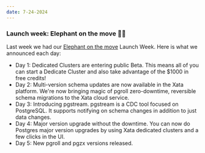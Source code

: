 ```yaml
---
date: 7-24-2024
---
```


### Launch week: Elephant on the move 🚀🐘

Last week we had our [Elephant on the move](https://xata.io/launch-week-elephant-on-the-move) Launch Week. Here is what we announced each day:

- Day 1: Dedicated Clusters are entering public Beta. This means all of you can start a Dedicate Cluster and also take advantage of the $1000 in free credits!
- Day 2: Multi-version schema updates are now available in the Xata platform. We're now bringing magic of pgroll zero-downtime, reversible schema migrations to the Xata cloud service.
- Day 3: Introducing pgstream. pgstream is a CDC tool focused on PostgreSQL. It supports notifying on schema changes in addition to just data changes.
- Day 4: Major version upgrade without the downtime. You can now do Postgres major version upgrades by using Xata dedicated clusters and a few clicks in the UI.
- Day 5: New pgroll and pgzx versions released.
